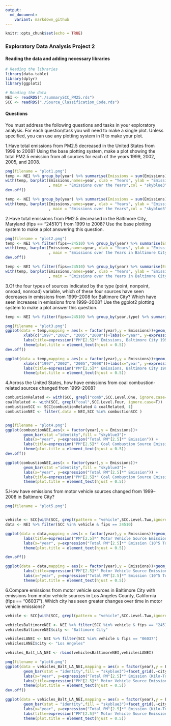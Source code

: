 ```yaml
---
output:
  md_document:
    variant: markdown_github
---
```


```r
knitr::opts_chunk$set(echo = TRUE)
```

### Exploratory Data Analysis Project 2

#### Reading the data and adding necessary libraries
```r
# Reading the libraries
library(data.table)
library(dplyr)
library(ggplot2)

# Reading the data
NEI <- readRDS("./summarySCC_PM25.rds")
SCC <- readRDS("./Source_Classification_Code.rds")
```

#### Questions  
You must address the following questions and tasks in your exploratory analysis. For each question/task you will need to make a single plot. Unless specified, you can use any plotting system in R to make your plot.  
 
1.Have total emissions from PM2.5 decreased in the United States from 1999 to 2008? Using the base plotting system, make a plot showing the total PM2.5 emission from all sources for each of the years 1999, 2002, 2005, and 2008.
```r
png(filename = "plot1.png")
temp <- NEI %>% group_by(year) %>% summarise(Emissions = sum(Emissions))
with(temp, barplot(Emissions,names=year, xlab = "Years", ylab = "Emissions"
                   , main = "Emissions over the Years",col = "skyblue3"))
dev.off()
```

```r
temp <- NEI %>% group_by(year) %>% summarise(Emissions = sum(Emissions))
with(temp, barplot(Emissions,names=year, xlab = "Years", ylab = "Emissions"
                   , main = "Emissions over the Years",col = "skyblue3"))
```

2.Have total emissions from PM2.5 decreased in the Baltimore City, Maryland (\color{red}{\verb|fips == "24510"|}fips == "24510") from 1999 to 2008? Use the base plotting system to make a plot answering this question.

```r
png(filename = "plot2.png")
temp <- NEI %>% filter(fips==24510) %>% group_by(year) %>% summarise(Emissions = sum(Emissions))
with(temp, barplot(Emissions,names=year, xlab = "Years", ylab = "Emissions"
                   , main = "Emissions over the Years in Baltimore City",col = "skyblue3"))
dev.off()
```

```r
temp <- NEI %>% filter(fips==24510) %>% group_by(year) %>% summarise(Emissions = sum(Emissions))
with(temp, barplot(Emissions,names=year, xlab = "Years", ylab = "Emissions"
                   , main = "Emissions over the Years in Baltimore City",col = "skyblue3"))
```

3.Of the four types of sources indicated by the \color{red}{\verb|type|}type (point, nonpoint, onroad, nonroad) variable, which of these four sources have seen decreases in emissions from 1999–2008 for Baltimore City? Which have seen increases in emissions from 1999–2008? Use the ggplot2 plotting system to make a plot answer this question.

```r
temp <- NEI %>% filter(fips==24510) %>% group_by(year,type) %>% summarise(Emissions = sum(Emissions))

png(filename = "plot3.png")
ggplot(data = temp,mapping = aes(x = factor(year),y = Emissions))+geom_bar(stat = "identity",fill = "skyblue3")+facet_grid(~type)+
        xlab(c("1997","2002", "2005","2008"))+labs(x="year", y=expression("Total PM"[2.5]*" Emission (Tons)"))+
        labs(title=expression("PM"[2.5]*" Emissions, Baltimore City 1999-2008 by Source Type"))+
        theme(plot.title = element_text(hjust = 0.5))
dev.off()
```

```r
ggplot(data = temp,mapping = aes(x = factor(year),y = Emissions))+geom_bar(stat = "identity",fill = "skyblue3")+facet_grid(~type)+
        xlab(c("1997","2002", "2005","2008"))+labs(x="year", y=expression("Total PM"[2.5]*" Emission (Tons)"))+
        labs(title=expression("PM"[2.5]*" Emissions, Baltimore City 1999-2008 by Source Type"))+
        theme(plot.title = element_text(hjust = 0.5))
```

4.Across the United States, how have emissions from coal combustion-related sources changed from 1999–2008?
```r
combustionRelated <- with(SCC, grepl("comb",SCC.Level.One, ignore.case=T))
coalRelated <- with(SCC, grepl("coal",SCC.Level.Four, ignore.case=T))
combustionSCC <- SCC[combustionRelated & coalRelated, 1]
combustionNEI <- filter(.data = NEI,SCC %in% combustionSCC )


png(filename = "plot4.png")
ggplot(combustionNEI,aes(x = factor(year),y = Emissions))+
        geom_bar(stat ="identity",fill = "skyblue3")+
        labs(x="year", y=expression("Total PM"[2.5]*" Emission")) + 
        labs(title=expression("PM"[2.5]*" Coal Combustion Source Emissions Across US from 1999-2008"))+
        theme(plot.title = element_text(hjust = 0.5))
dev.off()

```

```r
ggplot(combustionNEI,aes(x = factor(year),y = Emissions))+
        geom_bar(stat ="identity",fill = "skyblue3")+
        labs(x="year", y=expression("Total PM"[2.5]*" Emission")) + 
        labs(title=expression("PM"[2.5]*" Coal Combustion Source Emissions Across US from 1999-2008"))+
        theme(plot.title = element_text(hjust = 0.5))

```

5.How have emissions from motor vehicle sources changed from 1999–2008 in Baltimore City?
```r
png(filename = "plot5.png")


vehicle <- SCC[with(SCC, grepl(pattern = "vehicle",SCC.Level.Two,ignore.case = T)),1]
data <- NEI %>% filter(SCC %in% vehicle & fips == 24510)     

ggplot(data = data,mapping = aes(x = factor(year),y = Emissions))+geom_bar(stat = "identity",fill = "skyblue3")+
        labs(title=expression("PM"[2.5]*" Motor Vehicle Source Emissions in Baltimore from 1999-2008"))+
        labs(x="year", y=expression("Total PM"[2.5]*" Emission (10^5 Tons)"))+
        theme(plot.title = element_text(hjust = 0.5))

dev.off()       

```

```r
ggplot(data = data,mapping = aes(x = factor(year),y = Emissions))+geom_bar(stat = "identity",fill = "skyblue3")+
        labs(title=expression("PM"[2.5]*" Motor Vehicle Source Emissions in Baltimore from 1999-2008"))+
        labs(x="year", y=expression("Total PM"[2.5]*" Emission (10^5 Tons)"))+
        theme(plot.title = element_text(hjust = 0.5))
```

6.Compare emissions from motor vehicle sources in Baltimore City with emissions from motor vehicle sources in Los Angeles County, California (\color{red}{\verb|fips == "06037"|}fips == "06037"). Which city has seen greater changes over time in motor vehicle emissions?

```r
vehicle <- SCC[with(SCC, grepl(pattern = "vehicle",SCC.Level.Two,ignore.case = T)),1]

vehiclesBaltimoreNEI <- NEI %>% filter(SCC %in% vehicle & fips == "24510")
vehiclesBaltimoreNEI$city <- "Baltimore City"

vehiclesLANEI <- NEI %>% filter(SCC %in% vehicle & fips == "06037")
vehiclesLANEI$city <- "Los Angeles"

vehicles_Balt_LA_NEI <- rbind(vehiclesBaltimoreNEI,vehiclesLANEI) 

png(filename = "plot6.png")
ggplot(data = vehicles_Balt_LA_NEI,mapping = aes(x = factor(year),y = Emissions))+
        geom_bar(stat = "identity",fill = "skyblue3")+facet_grid(.~city)+
        labs(x="year", y=expression("Total PM"[2.5]*" Emission (Kilo-Tons)")) + 
        labs(title=expression("PM"[2.5]*" Motor Vehicle Source Emissions in Baltimore & LA, 1999-2008"))+
        theme(plot.title = element_text(hjust = 0.5))
dev.off()

```

```r
ggplot(data = vehicles_Balt_LA_NEI,mapping = aes(x = factor(year),y = Emissions))+
        geom_bar(stat = "identity",fill = "skyblue3")+facet_grid(.~city)+
        labs(x="year", y=expression("Total PM"[2.5]*" Emission (Kilo-Tons)")) + 
        labs(title=expression("PM"[2.5]*" Motor Vehicle Source Emissions in Baltimore & LA, 1999-2008"))+
        theme(plot.title = element_text(hjust = 0.5))

```


